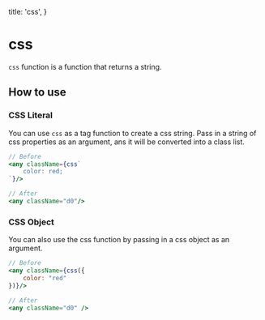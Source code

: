   title: 'css',
}

# css

`css` function is a function that returns a string.

## How to use

### CSS Literal

You can use `css` as a tag function to create a css string. Pass in a string of css properties as an argument, ans it will be converted
into a class list.

```jsx
// Before
<any className={css`
    color: red;
`}/>

// After
<any className="d0"/>
```

### CSS Object

You can also use the css function by passing in a css object as an argument.

```jsx
// Before
<any className={css({
    color: "red"
})}/>

// After
<any className="d0" />
```
